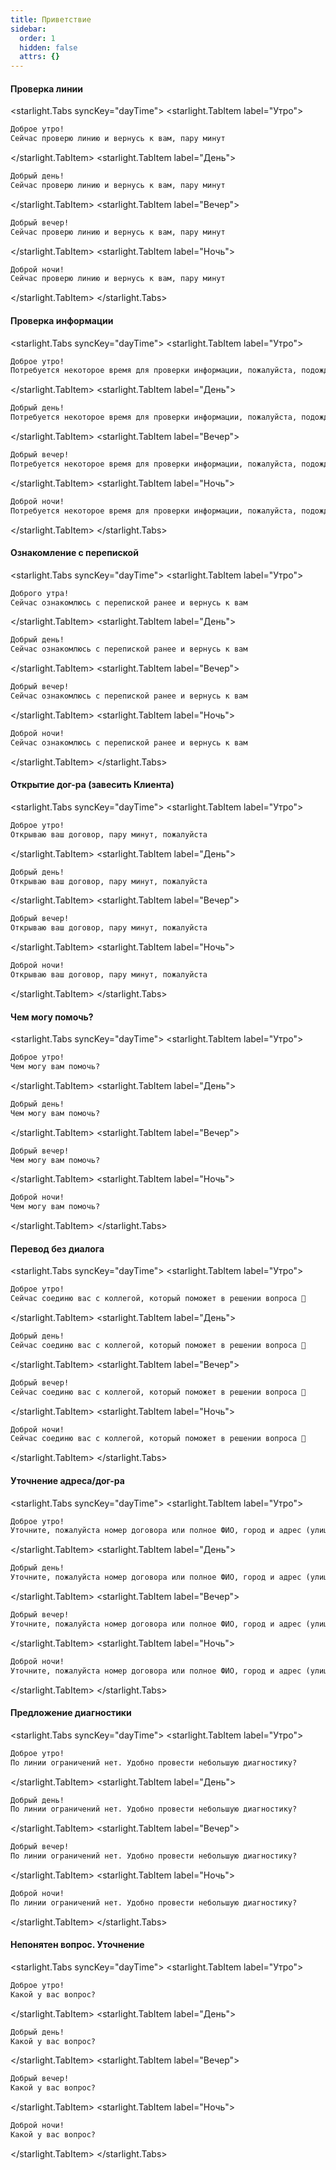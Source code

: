 ```yaml
---
title: Приветствие
sidebar:
  order: 1
  hidden: false
  attrs: {}
---
```


#### Проверка линии
<starlight.Tabs syncKey="dayTime">
  <starlight.TabItem label="Утро">
  ```txt
Доброе утро!
Сейчас проверю линию и вернусь к вам, пару минут
  ```
  </starlight.TabItem>
  <starlight.TabItem label="День">
  ```txt
Добрый день!
Сейчас проверю линию и вернусь к вам, пару минут
  ```
  </starlight.TabItem>
  <starlight.TabItem label="Вечер">
  ```txt
Добрый вечер!
Сейчас проверю линию и вернусь к вам, пару минут
  ```
  </starlight.TabItem>
  <starlight.TabItem label="Ночь">
  ```txt
Доброй ночи!
Сейчас проверю линию и вернусь к вам, пару минут
  ```
  </starlight.TabItem>
</starlight.Tabs>

#### Проверка информации
<starlight.Tabs syncKey="dayTime">
  <starlight.TabItem label="Утро">
  ```txt
Доброе утро!
Потребуется некоторое время для проверки информации, пожалуйста, подождите 🙏
  ```
  </starlight.TabItem>
  <starlight.TabItem label="День">
  ```txt
Добрый день!
Потребуется некоторое время для проверки информации, пожалуйста, подождите 🙏
  ```
  </starlight.TabItem>
  <starlight.TabItem label="Вечер">
  ```txt
Добрый вечер!
Потребуется некоторое время для проверки информации, пожалуйста, подождите 🙏
  ```
  </starlight.TabItem>
  <starlight.TabItem label="Ночь">
  ```txt
Доброй ночи!
Потребуется некоторое время для проверки информации, пожалуйста, подождите 🙏
  ```
  </starlight.TabItem>
</starlight.Tabs>

#### Ознакомление с перепиской
<starlight.Tabs syncKey="dayTime">
  <starlight.TabItem label="Утро">
  ```txt
Доброго утра!
Сейчас ознакомлюсь с перепиской ранее и вернусь к вам
  ```
  </starlight.TabItem>
  <starlight.TabItem label="День">
  ```txt
Добрый день!
Сейчас ознакомлюсь с перепиской ранее и вернусь к вам
  ```
  </starlight.TabItem>
  <starlight.TabItem label="Вечер">
  ```txt
Добрый вечер!
Сейчас ознакомлюсь с перепиской ранее и вернусь к вам
  ```
  </starlight.TabItem>
  <starlight.TabItem label="Ночь">
  ```txt
Доброй ночи!
Сейчас ознакомлюсь с перепиской ранее и вернусь к вам
  ```
  </starlight.TabItem>
</starlight.Tabs>


#### Открытие дог-ра (завесить Клиента)
<starlight.Tabs syncKey="dayTime">
  <starlight.TabItem label="Утро">
  ```txt
Доброе утро!
Открываю ваш договор, пару минут, пожалуйста
  ```
  </starlight.TabItem>
  <starlight.TabItem label="День">
  ```txt
Добрый день!
Открываю ваш договор, пару минут, пожалуйста
  ```
  </starlight.TabItem>
  <starlight.TabItem label="Вечер">
  ```txt
Добрый вечер!
Открываю ваш договор, пару минут, пожалуйста
  ```
  </starlight.TabItem>
  <starlight.TabItem label="Ночь">
  ```txt
Доброй ночи!
Открываю ваш договор, пару минут, пожалуйста
  ```
  </starlight.TabItem>
</starlight.Tabs>

#### Чем могу помочь?
<starlight.Tabs syncKey="dayTime">
  <starlight.TabItem label="Утро">
  ```txt
Доброе утро!
Чем могу вам помочь?
  ```
  </starlight.TabItem>
  <starlight.TabItem label="День">
  ```txt
Добрый день!
Чем могу вам помочь?
  ```
  </starlight.TabItem>
  <starlight.TabItem label="Вечер">
  ```txt
Добрый вечер!
Чем могу вам помочь?
  ```
  </starlight.TabItem>
  <starlight.TabItem label="Ночь">
  ```txt
Доброй ночи!
Чем могу вам помочь?
  ```
  </starlight.TabItem>
</starlight.Tabs>


#### Перевод без диалога
<starlight.Tabs syncKey="dayTime">
  <starlight.TabItem label="Утро">
  ```txt
Доброе утро!
Сейчас соединю вас с коллегой, который поможет в решении вопроса 🙏
  ```
  </starlight.TabItem>
  <starlight.TabItem label="День">
  ```txt
Добрый день!
Сейчас соединю вас с коллегой, который поможет в решении вопроса 🙏
  ```
  </starlight.TabItem>
  <starlight.TabItem label="Вечер">
  ```txt
Добрый вечер!
Сейчас соединю вас с коллегой, который поможет в решении вопроса 🙏
  ```
  </starlight.TabItem>
  <starlight.TabItem label="Ночь">
  ```txt
Доброй ночи!
Сейчас соединю вас с коллегой, который поможет в решении вопроса 🙏
  ```
  </starlight.TabItem>
</starlight.Tabs>

#### Уточнение адреса/дог-ра
<starlight.Tabs syncKey="dayTime">
  <starlight.TabItem label="Утро">
  ```txt
Доброе утро!
Уточните, пожалуйста номер договора или полное ФИО, город и адрес (улица, дом, квартира)
  ```
  </starlight.TabItem>
  <starlight.TabItem label="День">
  ```txt
Добрый день!
Уточните, пожалуйста номер договора или полное ФИО, город и адрес (улица, дом, квартира)
  ```
  </starlight.TabItem>
  <starlight.TabItem label="Вечер">
  ```txt
Добрый вечер!
Уточните, пожалуйста номер договора или полное ФИО, город и адрес (улица, дом, квартира)
  ```
  </starlight.TabItem>
  <starlight.TabItem label="Ночь">
  ```txt
Доброй ночи!
Уточните, пожалуйста номер договора или полное ФИО, город и адрес (улица, дом, квартира)
  ```
  </starlight.TabItem>
</starlight.Tabs>


#### Предложение диагностики
<starlight.Tabs syncKey="dayTime">
  <starlight.TabItem label="Утро">
  ```txt
Доброе утро!
По линии ограничений нет. Удобно провести небольшую диагностику?
  ```
  </starlight.TabItem>
  <starlight.TabItem label="День">
  ```txt
Добрый день!
По линии ограничений нет. Удобно провести небольшую диагностику?
  ```
  </starlight.TabItem>
  <starlight.TabItem label="Вечер">
  ```txt
Добрый вечер!
По линии ограничений нет. Удобно провести небольшую диагностику?
  ```
  </starlight.TabItem>
  <starlight.TabItem label="Ночь">
  ```txt
Доброй ночи!
По линии ограничений нет. Удобно провести небольшую диагностику?
  ```
  </starlight.TabItem>
</starlight.Tabs>


#### Непонятен вопрос. Уточнение
<starlight.Tabs syncKey="dayTime">
  <starlight.TabItem label="Утро">
  ```txt
Доброе утро!
Какой у вас вопрос? 
  ```
  </starlight.TabItem>
  <starlight.TabItem label="День">
  ```txt
Добрый день!
Какой у вас вопрос? 
  ```
  </starlight.TabItem>
  <starlight.TabItem label="Вечер">
  ```txt
Добрый вечер!
Какой у вас вопрос? 
  ```
  </starlight.TabItem>
  <starlight.TabItem label="Ночь">
  ```txt
Доброй ночи!
Какой у вас вопрос? 
  ```
  </starlight.TabItem>
</starlight.Tabs>